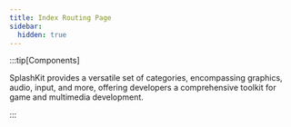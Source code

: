 ```yaml
---
title: Index Routing Page
sidebar:
  hidden: true
---
```



:::tip[Components]


SplashKit provides a versatile set of categories, encompassing graphics, audio, input, and more, offering developers a comprehensive toolkit for game and multimedia development.

:::


<Some>
</Some>


